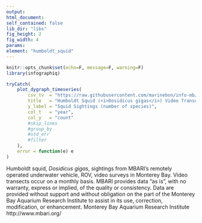 ```yaml
---
output:
html_document:
self_contained: false
lib_dir: "libs"
fig_height: 2
fig_width: 4
params:
element: "humboldt_squid"
---
```


```r
knitr::opts_chunk$set(echo=F, message=F, warning=F)
library(infographiq)
```

<base target="_parent">


```r
tryCatch(
    plot_dygraph_timeseries(
        csv_tv  = "https://raw.githubusercontent.com/marinebon/info-mb/master/prep/data/dosidicus/MBARI_ROV_dosid.csv",
        title   = "Humboldt Squid (<i>Dosidicus gigas</i>) Video Transect Sightings in Monterey Bay",
        y_label = "Squid Sightings (number of species)",
        col_t   = "year",
        col_y   = "count"
        #skip_lines
        #group_by  
        #std_err   
        #filter
    ),
    error = function(e) e
)
```
Humboldt squid, <i>Dosidicus gigas</i>, sightings from MBARI's remotely operated underwater vehicle, ROV, video surveys in Monterey Bay. Video transects occur on a monthly basis. MBARI provides data "as is", with no warranty, express or implied, of the quality or consistency. Data are provided without support and without obligation on the part of the Monterey Bay Aquarium Research Institute to assist in its use, correction, modification, or enhancement. Monterey Bay Aquarium Research Institute http://www.mbari.org/
